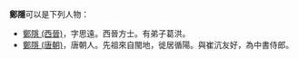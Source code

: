 '''鄭隱'''可以是下列人物：
* [[鄭隱_(西晉)|鄭隱 (西晉)]]，字思遠。西晉方士。有弟子葛洪。
* [[鄭隱_(唐朝)|鄭隱 (唐朝)]]，唐朝人。先祖來自閩地，徙居循陽。與崔沆友好，為中書侍郎。

{{disambig|Y隐|Cat=二字郑姓人名消歧义}}
